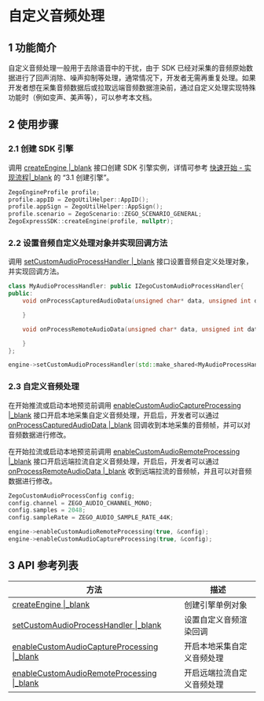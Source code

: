 # 自定义音频处理

## 1 功能简介

自定义音频处理一般用于去除语音中的干扰，由于 SDK 已经对采集的音频原始数据进行了回声消除、噪声抑制等处理，通常情况下，开发者无需再重复处理。如果开发者想在采集音频数据后或拉取远端音频数据渲染前，通过自定义处理实现特殊功能时（例如变声、美声等），可以参考本文档。

## 2 使用步骤

### 2.1 创建 SDK 引擎

调用 [createEngine \|_blank](/zh/api?doc=Express_Video_SDK_API~CPP~class~zego-express-zego-express-sdk#create-engine) 接口创建 SDK 引擎实例，详情可参考 [快速开始 - 实现流程\|_blank](7633#3_1) 的 “3.1 创建引擎”。

```cpp
ZegoEngineProfile profile;
profile.appID = ZegoUtilHelper::AppID();
profile.appSign = ZegoUtilHelper::AppSign();
profile.scenario = ZegoScenario::ZEGO_SCENARIO_GENERAL;
ZegoExpressSDK::createEngine(profile, nullptr);
```

### 2.2 设置音频自定义处理对象并实现回调方法

调用 [setCustomAudioProcessHandler \|_blank](/zh/api?doc=Express_Video_SDK_API~CPP~class~zego-express-i-zego-express-engine#set-custom-audio-process-handler) 接口设置音频自定义处理对象，并实现回调方法。

```C++
class MyAudioProcessHandler: public IZegoCustomAudioProcessHandler{
public:
    void onProcessCapturedAudioData(unsigned char* data, unsigned int dataLength, ZegoAudioFrameParam* param) override{

    }

    void onProcessRemoteAudioData(unsigned char* data, unsigned int dataLength, ZegoAudioFrameParam* param, const std::string& streamID) override {

    }
};

engine->setCustomAudioProcessHandler(std::make_shared<MyAudioProcessHandler>());
```

### 2.3 自定义音频处理

在开始推流或启动本地预览前调用 [enableCustomAudioCaptureProcessing \|_blank](/zh/api?doc=Express_Video_SDK_API~CPP~class~zego-express-i-zego-express-engine#enable-custom-audio-capture-processing) 接口开启本地采集自定义音频处理，开启后，开发者可以通过 [onProcessCapturedAudioData \|_blank](/zh/api?doc=Express_Video_SDK_API~CPP~class~zego-express-i-zego-custom-audio-process-handler#on-process-captured-audio-data) 回调收到本地采集的音频帧，并可以对音频数据进行修改。

在开始拉流或启动本地预览前调用 [enableCustomAudioRemoteProcessing \|_blank](/zh/api?doc=Express_Video_SDK_API~CPP~class~zego-express-i-zego-express-engine#enable-custom-audio-remote-processing) 接口开启远端拉流自定义音频处理，开启后，开发者可以通过 [onProcessRemoteAudioData \|_blank](/zh/api?doc=Express_Video_SDK_API~CPP~class~zego-express-i-zego-custom-audio-process-handler#on-process-remote-audio-data) 收到远端拉流的音频帧，并且可以对音频数据进行修改。

```C++
ZegoCustomAudioProcessConfig config;
config.channel = ZEGO_AUDIO_CHANNEL_MONO;
config.samples = 2048;
config.sampleRate = ZEGO_AUDIO_SAMPLE_RATE_44K;

engine->enableCustomAudioRemoteProcessing(true, &config);
engine->enableCustomAudioCaptureProcessing(true, &config);
```

## 3 API 参考列表

| 方法                                                         | 描述                       |
| ------------------------------------------------------------ | -------------------------- |
| [createEngine \|_blank](/zh/api?doc=Express_Video_SDK_API~CPP~class~zego-express-zego-express-sdk#create-engine) | 创建引擎单例对象           |
| [setCustomAudioProcessHandler \|_blank](/zh/api?doc=Express_Video_SDK_API~CPP~class~zego-express-i-zego-express-engine#set-custom-audio-process-handler) | 设置自定义音频渲染回调     |
| [enableCustomAudioCaptureProcessing \|_blank](/zh/api?doc=Express_Video_SDK_API~CPP~class~zego-express-i-zego-express-engine#enable-custom-audio-capture-processing) | 开启本地采集自定义音频处理 |
| [enableCustomAudioRemoteProcessing \|_blank](/zh/api?doc=Express_Video_SDK_API~CPP~class~zego-express-i-zego-express-engine#enable-custom-audio-remote-processing) | 开启远端拉流自定义音频处理 |

